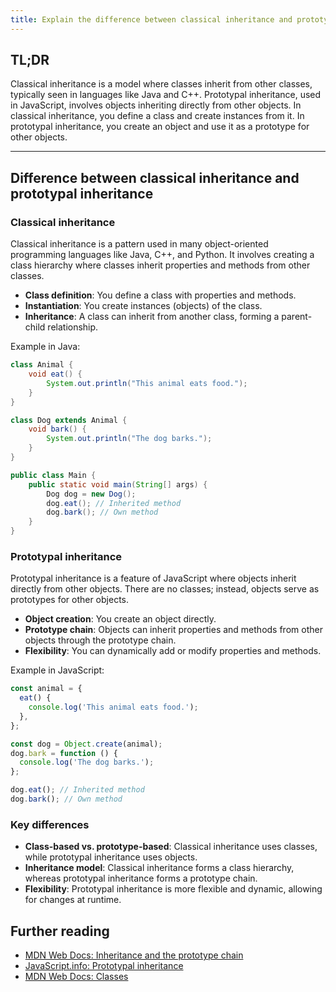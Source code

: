 ```yaml
---
title: Explain the difference between classical inheritance and prototypal inheritance
---
```


## TL;DR

Classical inheritance is a model where classes inherit from other classes, typically seen in languages like Java and C++. Prototypal inheritance, used in JavaScript, involves objects inheriting directly from other objects. In classical inheritance, you define a class and create instances from it. In prototypal inheritance, you create an object and use it as a prototype for other objects.

---

## Difference between classical inheritance and prototypal inheritance

### Classical inheritance

Classical inheritance is a pattern used in many object-oriented programming languages like Java, C++, and Python. It involves creating a class hierarchy where classes inherit properties and methods from other classes.

- **Class definition**: You define a class with properties and methods.
- **Instantiation**: You create instances (objects) of the class.
- **Inheritance**: A class can inherit from another class, forming a parent-child relationship.

Example in Java:

```java
class Animal {
    void eat() {
        System.out.println("This animal eats food.");
    }
}

class Dog extends Animal {
    void bark() {
        System.out.println("The dog barks.");
    }
}

public class Main {
    public static void main(String[] args) {
        Dog dog = new Dog();
        dog.eat(); // Inherited method
        dog.bark(); // Own method
    }
}
```

### Prototypal inheritance

Prototypal inheritance is a feature of JavaScript where objects inherit directly from other objects. There are no classes; instead, objects serve as prototypes for other objects.

- **Object creation**: You create an object directly.
- **Prototype chain**: Objects can inherit properties and methods from other objects through the prototype chain.
- **Flexibility**: You can dynamically add or modify properties and methods.

Example in JavaScript:

```js
const animal = {
  eat() {
    console.log('This animal eats food.');
  },
};

const dog = Object.create(animal);
dog.bark = function () {
  console.log('The dog barks.');
};

dog.eat(); // Inherited method
dog.bark(); // Own method
```

### Key differences

- **Class-based vs. prototype-based**: Classical inheritance uses classes, while prototypal inheritance uses objects.
- **Inheritance model**: Classical inheritance forms a class hierarchy, whereas prototypal inheritance forms a prototype chain.
- **Flexibility**: Prototypal inheritance is more flexible and dynamic, allowing for changes at runtime.

## Further reading

- [MDN Web Docs: Inheritance and the prototype chain](https://developer.mozilla.org/en-US/docs/Web/JavaScript/Inheritance_and_the_prototype_chain)
- [JavaScript.info: Prototypal inheritance](https://javascript.info/prototype-inheritance)
- [MDN Web Docs: Classes](https://developer.mozilla.org/en-US/docs/Web/JavaScript/Reference/Classes)
